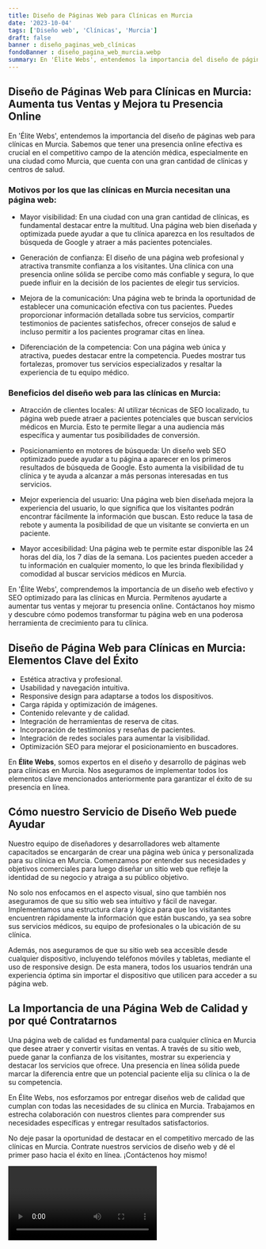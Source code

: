 ```yaml
---
title: Diseño de Páginas Web para Clínicas en Murcia
date: '2023-10-04'
tags: ['Diseño web', 'Clínicas', 'Murcia']
draft: false
banner : diseño_paginas_web_clínicas
fondoBanner : diseño_pagina_web_murcia.webp
summary: En 'Élite Webs', entendemos la importancia del diseño de páginas web para clínicas en Murcia. Sabemos que tener una presencia online efectiva es crucial en el competitivo campo de la atención médica, especialmente en una ciudad como Murcia, que cuenta con una gran cantidad de clínicas y centros de salud.
---
```


## Diseño de Páginas Web para Clínicas en Murcia: Aumenta tus Ventas y Mejora tu Presencia Online

En 'Élite Webs', entendemos la importancia del diseño de páginas web para clínicas en Murcia. Sabemos que tener una presencia online efectiva es crucial en el competitivo campo de la atención médica, especialmente en una ciudad como Murcia, que cuenta con una gran cantidad de clínicas y centros de salud.

### Motivos por los que las clínicas en Murcia necesitan una página web:

- Mayor visibilidad: En una ciudad con una gran cantidad de clínicas, es fundamental destacar entre la multitud. Una página web bien diseñada y optimizada puede ayudar a que tu clínica aparezca en los resultados de búsqueda de Google y atraer a más pacientes potenciales.

- Generación de confianza: El diseño de una página web profesional y atractiva transmite confianza a los visitantes. Una clínica con una presencia online sólida se percibe como más confiable y segura, lo que puede influir en la decisión de los pacientes de elegir tus servicios.

- Mejora de la comunicación: Una página web te brinda la oportunidad de establecer una comunicación efectiva con tus pacientes. Puedes proporcionar información detallada sobre tus servicios, compartir testimonios de pacientes satisfechos, ofrecer consejos de salud e incluso permitir a los pacientes programar citas en línea.

- Diferenciación de la competencia: Con una página web única y atractiva, puedes destacar entre la competencia. Puedes mostrar tus fortalezas, promover tus servicios especializados y resaltar la experiencia de tu equipo médico.

### Beneficios del diseño web para las clínicas en Murcia:

- Atracción de clientes locales: Al utilizar técnicas de SEO localizado, tu página web puede atraer a pacientes potenciales que buscan servicios médicos en Murcia. Esto te permite llegar a una audiencia más específica y aumentar tus posibilidades de conversión.

- Posicionamiento en motores de búsqueda: Un diseño web SEO optimizado puede ayudar a tu página a aparecer en los primeros resultados de búsqueda de Google. Esto aumenta la visibilidad de tu clínica y te ayuda a alcanzar a más personas interesadas en tus servicios.

- Mejor experiencia del usuario: Una página web bien diseñada mejora la experiencia del usuario, lo que significa que los visitantes podrán encontrar fácilmente la información que buscan. Esto reduce la tasa de rebote y aumenta la posibilidad de que un visitante se convierta en un paciente.

- Mayor accesibilidad: Una página web te permite estar disponible las 24 horas del día, los 7 días de la semana. Los pacientes pueden acceder a tu información en cualquier momento, lo que les brinda flexibilidad y comodidad al buscar servicios médicos en Murcia.

En 'Élite Webs', comprendemos la importancia de un diseño web efectivo y SEO optimizado para las clínicas en Murcia. Permítenos ayudarte a aumentar tus ventas y mejorar tu presencia online. Contáctanos hoy mismo y descubre cómo podemos transformar tu página web en una poderosa herramienta de crecimiento para tu clínica.

<GifSeo />

<Cta />

## Diseño de Página Web para Clínicas en Murcia: Elementos Clave del Éxito

- Estética atractiva y profesional.
- Usabilidad y navegación intuitiva.
- Responsive design para adaptarse a todos los dispositivos.
- Carga rápida y optimización de imágenes.
- Contenido relevante y de calidad.
- Integración de herramientas de reserva de citas.
- Incorporación de testimonios y reseñas de pacientes.
- Integración de redes sociales para aumentar la visibilidad.
- Optimización SEO para mejorar el posicionamiento en buscadores.

En **Élite Webs**, somos expertos en el diseño y desarrollo de páginas web para clínicas en Murcia. Nos aseguramos de implementar todos los elementos clave mencionados anteriormente para garantizar el éxito de su presencia en línea.

## Cómo nuestro Servicio de Diseño Web puede Ayudar

Nuestro equipo de diseñadores y desarrolladores web altamente capacitados se encargarán de crear una página web única y personalizada para su clínica en Murcia. Comenzamos por entender sus necesidades y objetivos comerciales para luego diseñar un sitio web que refleje la identidad de su negocio y atraiga a su público objetivo.

No solo nos enfocamos en el aspecto visual, sino que también nos aseguramos de que su sitio web sea intuitivo y fácil de navegar. Implementamos una estructura clara y lógica para que los visitantes encuentren rápidamente la información que están buscando, ya sea sobre sus servicios médicos, su equipo de profesionales o la ubicación de su clínica.

Además, nos aseguramos de que su sitio web sea accesible desde cualquier dispositivo, incluyendo teléfonos móviles y tabletas, mediante el uso de responsive design. De esta manera, todos los usuarios tendrán una experiencia óptima sin importar el dispositivo que utilicen para acceder a su página web.

## La Importancia de una Página Web de Calidad y por qué Contratarnos

Una página web de calidad es fundamental para cualquier clínica en Murcia que desee atraer y convertir visitas en ventas. A través de su sitio web, puede ganar la confianza de los visitantes, mostrar su experiencia y destacar los servicios que ofrece. Una presencia en línea sólida puede marcar la diferencia entre que un potencial paciente elija su clínica o la de su competencia.

En Élite Webs, nos esforzamos por entregar diseños web de calidad que cumplan con todas las necesidades de su clínica en Murcia. Trabajamos en estrecha colaboración con nuestros clientes para comprender sus necesidades específicas y entregar resultados satisfactorios.

No deje pasar la oportunidad de destacar en el competitivo mercado de las clínicas en Murcia. Contrate nuestros servicios de diseño web y dé el primer paso hacia el éxito en línea. ¡Contáctenos hoy mismo!

<Video />

<CtaBot job='Clínicas' city='Murcia'/>

<Gmaps query='Murcia+españa+maps' />